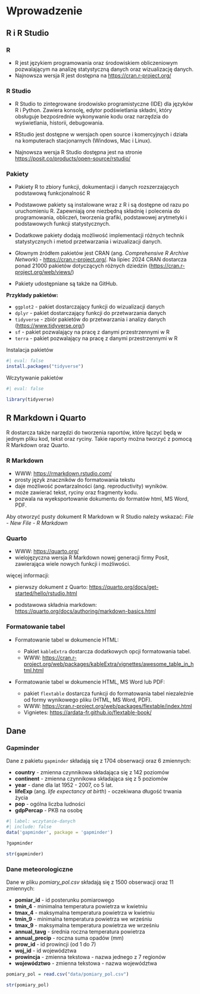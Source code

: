 # Wprowadzenie

## R i R Studio

### R 
-   R jest językiem programowania oraz środowiskiem obliczeniowym pozwalającym na analizę statystyczną danych oraz wizualizację danych.
-   Najnowsza wersja R jest dostępna na <https://cran.r-project.org/>

### R Studio
- R Studio to zintegrowane środowisko programistyczne (IDE) dla języków R i Python. Zawiera konsolę, edytor podświetlania składni, który obsługuje bezpośrednie wykonywanie kodu oraz narzędzia do wyświetlania, historii, debugowania. 

- RStudio jest dostępne w wersjach open source i komercyjnych i działa na komputerach stacjonarnych (Windows, Mac i Linux). 

- Najnowsza wersja R Studio dostępna jest na stronie <https://posit.co/products/open-source/rstudio/>

### Pakiety

- Pakiety R to zbiory funkcji, dokumentacji i danych rozszerzających podstawową funkcjonalność R

- Podstawowe pakiety są instalowane wraz z R i są dostępne od razu po uruchomieniu R. Zapewniają one niezbędną składnię i polecenia do programowania, obliczeń, tworzenia grafiki, podstawowej arytmetyki i podstawowych funkcji statystycznych. 
- Dodatkowe pakiety dodają możliwość implementacji różnych technik statystycznych i metod przetwarzania i wizualizacji danych. 
- Głownym źródłem pakietów jest CRAN (ang. *Comprehensive R Archive Network*) - <https://cran.r-project.org/>. Na lipiec 2024 CRAN dostarcza ponad 21000 pakietów dotyczących różnych dziedzin (<https://cran.r-project.org/web/views/>)
- Pakiety udostępniane są także na GitHub. 

**Przykłady pakietów:**

- `ggplot2` - pakiet dostarczający funkcji do wizualizacji danych
- `dplyr` - pakiet dostarczający funkcji do przetwarzania danych
- `tidyverse` - zbiór pakietów do przetwarzania i analizy danych (<https://www.tidyverse.org/>)
- `sf` - pakiet pozwalający na pracę z danymi przestrzennymi w R
- `terra` - pakiet pozwalający na pracę z danymi przestrzennymi w R


Instalacja pakietów

```r
#| eval: false
install.packages("tidyverse")
```

Wczytywanie pakietów 

```r
#| eval: false

library(tidyverse)
```


##  R Markdown i Quarto

R dostarcza także narzędzi do tworzenia raportów, które łączyć będą w jednym pliku kod, tekst oraz ryciny. Takie raporty można tworzyć z pomocą R Markdown oraz Quarto. 

### R Markdown

-   WWW: <https://rmarkdown.rstudio.com/>
-   prosty język znaczników do formatowania tekstu
-   daje możliwość powtarzalności (ang. reproductivity) wyników.
-   może zawierać tekst, ryciny oraz fragmenty kodu.
-   pozwala na wyeksportowanie dokumentu do formatów html, MS Word, PDF.

Aby otworzyć pusty dokument R Markdown w R Studio należy wskazać: *File - New File - R Markdown*

### Quarto 

- WWW: <https://quarto.org/>
- wielojęzyczna wersja R Markdown nowej generacji firmy Posit, zawierająca wiele nowych funkcji i możliwości.

więcej informacji: 

- pierwszy dokument z Quarto: <https://quarto.org/docs/get-started/hello/rstudio.html>

- podstawowa składnia markdown:  <https://quarto.org/docs/authoring/markdown-basics.html>


### Formatowanie tabel

- Formatowanie tabel w dokumencie HTML: 

    + Pakiet `kableExtra` dostarcza dodatkowych opcji formatowania tabel.
    + WWW: <https://cran.r-project.org/web/packages/kableExtra/vignettes/awesome_table_in_html.html>
    
- Formatowanie tabel w dokumencie HTML, MS Word lub PDF: 

    + pakiet `flextable` dostarcza funkcji do formatowania tabel niezależnie od formy wynikowego pliku (HTML, MS Word, PDF).
    + WWW: <https://cran.r-project.org/web/packages/flextable/index.html>
    + Vignietes: <https://ardata-fr.github.io/flextable-book/>

## Dane

### Gapminder

Dane z pakietu `gapminder` składają się z 1704 obserwacji oraz 6 zmiennych:

-   **country** - zmienna czynnikowa składająca się z 142 poziomów
-   **continent** - zmienna czynnikowa składająca się z 5 poziomów
-   **year** - dane dla lat 1952 - 2007, co 5 lat.
-   **lifeExp** (ang. *life expectancy at birth*) - oczekiwana długość trwania życia
-   **pop** - ogólna liczba ludności\
-   **gdpPercap** - PKB na osobę

```r
#| label: wczytanie-danych
#| include: false
data('gapminder', package = 'gapminder')
```

```r
?gapminder
```

```r
str(gapminder)
```

### Dane meteorologiczne

Dane w pliku *pomiary_pol.csv* składają się z 1500 obserwacji oraz 11 zmiennych:

-   **pomiar_id** - id posterunku pomiarowego
-   **tmin_4** - minimalna temperatura powietrza w kwietniu
-   **tmax_4** - maksymalna temperatura powietrza w kwietniu
-   **tmin_9** - minimalna temperatura powietrza we wrześniu
-   **tmax_9** - maksymalna temperatura powietrza we wrześniu
-   **annual_tavg** - średnia roczna temperatura powietrza
-   **annual_precip** - roczna suma opadów (mm)
-   **prow_id** - id prowincji (od 1 do 7)
-   **woj_id** - id województwa
-   **prowincja** - zmienna tekstowa - nazwa jednego z 7 regionów
-   **województwo** - zmienna tekstowa - nazwa województwa

```r
pomiary_pol = read.csv("data/pomiary_pol.csv")
```

```r
str(pomiary_pol)
```
